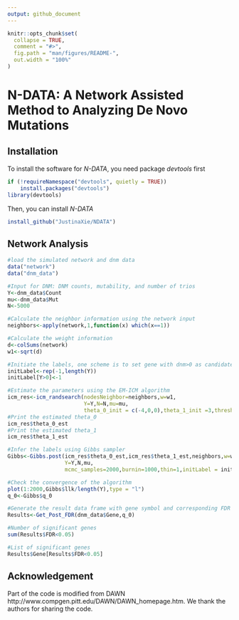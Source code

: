 ```yaml
---
output: github_document
---
```


<!-- README.md is generated from README.Rmd. Please edit that file -->

```r
knitr::opts_chunk$set(
  collapse = TRUE,
  comment = "#>",
  fig.path = "man/figures/README-",
  out.width = "100%"
)
```

# N-DATA: A Network Assisted Method to Analyzing De Novo Mutations

<!-- badges: start -->
<!-- badges: end -->


## Installation
To install the software for *N-DATA*, you need package *devtools* first

```R
if (!requireNamespace("devtools", quietly = TRUE))
    install.packages("devtools")
library(devtools)
```

Then, you can install *N-DATA* 
```R
install_github("JustinaXie/NDATA")
```

## Network Analysis
```r
#load the simulated network and dnm data
data("network")
data("dnm_data")

#Input for DNM: DNM counts, mutability, and number of trios
Y<-dnm_data$Count
mu<-dnm_data$Mut
N<-5000

#Calculate the neighbor information using the network input
neighbors<-apply(network,1,function(x) which(x==1))

#Calculate the weight information
d<-colSums(network)
w1<-sqrt(d)

#Initiate the labels, one scheme is to set gene with dnm>0 as candidate risk genes
initLabel<-rep(-1,length(Y))
initLabel[Y>0]<-1

#Estimate the parameters using the EM-ICM algorithm
icm_res<-icm_randsearch(nodesNeighbor=neighbors,w=w1,
                        Y=Y,N=N,mu=mu,
                        theta_0_init = c(-4,0,0),theta_1_init =3,threshold = 1e-4,lambda = 0.5,initLabel = initLabel)
#Print the estimated theta_0
icm_res$theta_0_est
#Print the estimated theta_1
icm_res$theta_1_est

#Infer the labels using Gibbs sampler
Gibbs<-Gibbs.post(icm_res$theta_0_est,icm_res$theta_1_est,neighbors,w=w1,W=NULL,
                  Y=Y,N,mu,
                  mcmc_samples=2000,burnin=1000,thin=1,initLabel = initLabel)

#Check the convergence of the algorithm
plot(1:2000,Gibbs$llk/length(Y),type = "l")
q_0<-Gibbs$q_0

#Generate the result data frame with gene symbol and corresponding FDR
Results<-Get_Post_FDR(dnm_data$Gene,q_0)

#Number of significant genes
sum(Results$FDR<0.05)

#List of significant genes
Results$Gene[Results$FDR<0.05]
```

## Acknowledgement
Part of the code is modified from DAWN http://www.compgen.pitt.edu/DAWN/DAWN_homepage.htm. We thank the authors for sharing the code.
